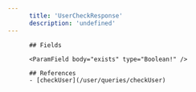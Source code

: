 ```yaml
---
      title: 'UserCheckResponse'
      description: 'undefined'
---
```

          
          ## Fields
          
          <ParamField body="exists" type="Boolean!" />
<ParamField body="id" type="String" />
          
          ## References
          - [checkUser](/user/queries/checkUser)
      